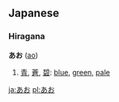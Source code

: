 == Japanese ==                             
{{ja-attention|Hiragana header should be replaced with POS header|key=p}}
===Hiragana===
'''あお''' ([[ao]])
# [[青]], [[蒼]], [[碧]]: [[blue]], [[green]], [[pale]]

{{ja-attention|needs POS template to categorize|key=c|tcat=hiragana}}

[[ja:あお]]
[[pl:あお]]